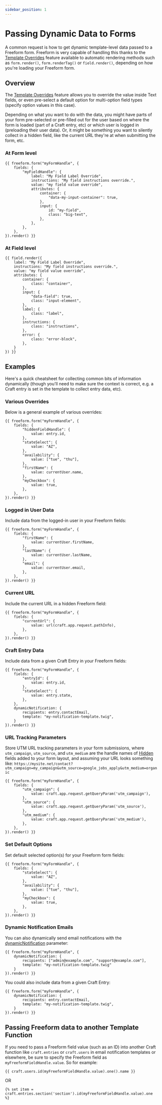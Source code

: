 ```yaml
---
sidebar_position: 1
---
```


# Passing Dynamic Data to Forms

A common request is how to get dynamic template-level data passed to a Freeform form. Freeform is very capable of handling this thanks to the [Template Overrides](../../templates/formatting/index.mdx#template-overrides) feature available to automatic rendering methods such as `form.render()`, `form.renderTag()` or `field.render()`, depending on how you're loading your Freeform form.

## Overview

The [Template Overrides](../../templates/formatting/index.mdx#template-overrides) feature allows you to override the value inside Text fields, or even pre-select a default option for multi-option field types (specify option values in this case).

Depending on what you want to do with the data, you might have parts of your form pre-selected or pre-filled out for the user based on where the form is loaded (part of a Craft entry, etc) or which user is logged in (preloading their user data). Or, it might be something you want to silently collect in a hidden field, like the current URL they're at when submitting the form, etc.

### At Form level

```twig showLineNumbers {6}
{{ freeform.form("myFormHandle", {
    fields: {
        "myFieldHandle": {
            label: "My Field Label Override",
            instructions: "My field instructions override.",
            value: "my field value override",
            attributes: {
                container: {
                    "data-my-input-container": true,
                },
                input: {
                    id: "my-field",
                    class: "big-text",
                },
            },
        },
    },
}).render() }}
```

### At Field level

```twig showLineNumbers {4}
{{ field.render({
    label: "My Field Label Override",
    instructions: "My field instructions override.",
    value: "my field value override",
    attributes: {
        container: {
            class: "container",
        },
        input: {
            "data-field": true,
            class: "input-element",
        },
        label: {
            class: "label",
        },
        instructions: {
            class: "instructions",
        },
        error: {
            class: "error-block",
        },
    }
}) }}
```

## Examples

Here's a quick cheatsheet for collecting common bits of information dynamically (though you'll need to make sure the context is correct, e.g. a Craft entry is set in the template to collect entry data, etc).

### Various Overrides

Below is a general example of various overrides:

```twig showLineNumbers
{{ freeform.form("myFormHandle", {
    fields: {
        "hiddenFieldHandle": {
            value: entry.id,
        },
        "stateSelect": {
            value: "AZ",
        },
        "availability": {
            value: ["tue", "thu"],
        },
        "firstName": {
            value: currentUser.name,
        },
        "myCheckbox": {
            value: true,
        },
    },
}).render() }}
```

### Logged in User Data

Include data from the logged-in user in your Freeform fields:

```twig showLineNumbers
{{ freeform.form("myFormHandle", {
    fields: {
        "firstName": {
            value: currentUser.firstName,
        },
        "lastName": {
            value: currentUser.lastName,
        },
        "email": {
            value: currentUser.email,
        },
    },
}).render() }}
```

### Current URL

Include the current URL in a hidden Freeform field:

```twig showLineNumbers
{{ freeform.form("myFormHandle", {
    fields: {
        "currentUrl": {
            value: url(craft.app.request.pathInfo),
        },
    },
}).render() }}
```

### Craft Entry Data

Include data from a given Craft Entry in your Freeform fields:

```twig showLineNumbers
{{ freeform.form("myFormHandle", {
    fields: {
        "entryId": {
            value: entry.id,
        },
        "stateSelect": {
            value: entry.state,
        },
    },
    dynamicNotification: {
        recipients: entry.contactEmail,
        template: "my-notification-template.twig",
    }
}).render() }}
```

### URL Tracking Parameters

Store UTM URL tracking parameters in your form submissions, where `utm_campaign`, `utm_source`, and `utm_medium` are the handle names of [Hidden](../../forms/fields.mdx#hidden) fields added to your form layout, and assuming your URL looks something like: `https://mysite.net/contact?utm_campaign=my_campaign&utm_source=google_jobs_apply&utm_medium=organic`

```twig showLineNumbers
{{ freeform.form("myFormHandle", {
    fields: {
        "utm_campaign": {
            value: craft.app.request.getQueryParam('utm_campaign'),
        },
        "utm_source": {
            value: craft.app.request.getQueryParam('utm_source'),
        },
        "utm_medium": {
            value: craft.app.request.getQueryParam('utm_medium'),
        },
    },
}).render() }}
```

### Set Default Options

Set default selected option(s) for your Freeform form fields:

```twig showLineNumbers
{{ freeform.form("myFormHandle", {
    fields: {
        "stateSelect": {
            value: "AZ",
        },
        "availability": {
            value: ["tue", "thu"],
        },
        "myCheckbox": {
            value: true,
        },
    },
}).render() }}
```

### Dynamic Notification Emails

You can also dynamically send email notifications with the [dynamicNotification](../../templates/queries/form.mdx#dynamicnotification) parameter:

```twig showLineNumbers
{{ freeform.form("myFormHandle", {
    dynamicNotification: {
        recipients: ["admin@example.com", "support@example.com"],
        template: "my-notification-template.twig"
    }
}).render() }}
```

You could also include data from a given Craft Entry:

```twig showLineNumbers
{{ freeform.form("myFormHandle", {
    dynamicNotification: {
        recipients: entry.contactEmail,
        template: "my-notification-template.twig",
    }
}).render() }}
```

## Passing Freeform data to another Template Function

If you need to pass a Freeform field value (such as an ID) into another Craft function like `craft.entries` or `craft.users` in email notification templates or elsewhere, be sure to specify the Freeform field as `myFreeformFieldHandle.value`. So for example:

```twig showLineNumbers
{{ craft.users.id(myFreeformFieldHandle.value).one().name }}
```

OR

```twig showLineNumbers
{% set item = craft.entries.section('section').id(myFreeformFieldHandle.value).one %}
```
